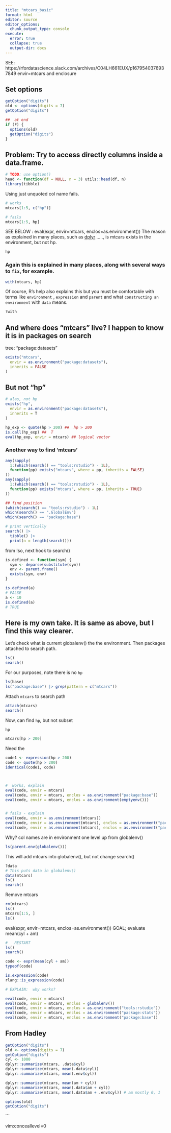 ```yaml
---
title: "mtcars_basic"
format: html
editor: source
editor_options: 
  chunk_output_type: console
execute: 
  error: true
  collapse: true
  output-dir: docs   
---
```


SEE:  https://rfordatascience.slack.com/archives/C04LH661EUX/p1679540376937849
envir=mtcars and enclosure

##  Set options
```r
getOption("digits")
old <- options(digits = 7)
getOption("digits")

##  at end
if (F) {
  options(old)
  getOption("digits")
}
```
## Problem:  Try to access directly columns inside a data.frame.
```r
# TODO: use option()
head <- function(df = NULL, n = 3) utils::head(df, n)
library(tibble)
```

Using just unquoted col name fails.
```r
# works
mtcars[1:5, c("hp")]

# fails
mtcars[1:5, hp]
```

SEE BELOW :       eval(expr, envir=mtcars, enclos=as.environment())
The reason as explained in many places, such as [dplyr](https://dplyr.tidyverse.org/articles/programming.html) ....., is mtcars exists in the environment, but not hp.

```r
hp
```

### Again this is explained in many places, along with several ways to `fix`, for example.
```r
with(mtcars, hp)
```
Of course, R's help also explains this but you must be comfortable with terms
like `environment` , `expression` and `parent` and what `constructing an
environment` with `data` means.
```r
?with
```


## And where does "mtcars" live?   I happen to know it is in packages on search
tree:  "package:datasets"
```r
exists("mtcars",
  envir = as.environment("package:datasets"),
  inherits = FALSE
)
```

## But not "hp"
```r
# alas, not hp
exists("hp",
  envir = as.environment("package:datasets"),
  inherits = T
)
```


```r
hp_exp <- quote(hp > 200) ##  hp > 200
is.call(hp_exp) ##  T
eval(hp_exp, envir = mtcars) ## logical vector
```


### Another way to find 'mtcars'
```r
any(sapply(
  1:(which(search() == "tools:rstudio") - 1L),
  function(pp) exists("mtcars", where = pp, inherits = FALSE)
))
any(sapply(
  1:(which(search() == "tools:rstudio") - 1L),
  function(pp) exists("mtcars", where = pp, inherits = TRUE)
))

## find position
(which(search() == "tools:rstudio") - 1L)
which(search() == ".GlobalEnv")
which(search() == "package:base")

# print vertically
search() |>
  tibble() |>
  print(n = length(search()))
```

from !so, next hook to search()
```r
is.defined <- function(sym) {
  sym <- deparse(substitute(sym))
  env <- parent.frame()
  exists(sym, env)
}

is.defined(a)
# FALSE
a <- 10
is.defined(a)
# TRUE
```

## Here is my own take.   It is same as above, but I find this way clearer.

Let's check what is current globalenv() the the environment.   Then packages attached to search path.
```r
ls()
search()
```



For our purposes, note there is no `hp`
```r
ls(base)
ls("package:base") |> grep(pattern = c("mtcars"))
```   

Attach `mtcars` to search path  
```r
attach(mtcars)
search()
```

Now, can find `hp`, but not subset
```r
hp

mtcars[hp > 200]
```


Need the 
```r
code1 <- expression(hp > 200)
code <- quote(hp > 200)
identical(code1, code)



#  works, explain
eval(code, envir = mtcars)
eval(code, envir = mtcars, enclos = as.environment("package:base"))
eval(code, envir = mtcars, enclos = as.environment(emptyenv()))


# fails - explain
eval(code, envir = as.environment(mtcars))
eval(code, envir = as.environment(mtcars), enclos = as.environment("package:base"))
eval(code, envir = as.environment(mtcars), enclos = as.environment("package:datasets"))
```

Why?  col names are in environment one level up from  globalenv()
```r
ls(parent.env(globalenv()))
```



This will add mtcars into globalenv(), but not change search()
```r
?data
# This puts data in globalenv()
data(mtcars)
ls()
search()
```

Remove mtcars
```r
rm(mtcars)
ls()
mtcars[1:5, ]
ls()
```


eval(expr, envir=mtcars, enclos=as.environment())
GOAL;    evaluate mean(cyl + am)
```r
#   RESTART
ls()
search()

code <- expr(mean(cyl + am))
typeof(code)

is.expression(code)
rlang::is_expression(code)

# EXPLAIN:  why works?

eval(code, envir = mtcars)
eval(code, envir = mtcars, enclos = globalenv())
eval(code, envir = mtcars, enclos = as.environment("tools:rstudio"))
eval(code, envir = mtcars, enclos = as.environment("package:stats"))
eval(code, envir = mtcars, enclos = as.environment("package:base"))
```

##    From Hadley

```r
getOption("digits")
old <- options(digits = 7)
getOption("digits")
cyl <- 1000
dplyr::summarize(mtcars, .data$cyl)
dplyr::summarize(mtcars, mean(.data$cyl))
dplyr::summarize(mtcars, mean(.env$cyl))

dplyr::summarize(mtcars, mean(am + cyl))
dplyr::summarize(mtcars, mean(.data$am + cyl))
dplyr::summarize(mtcars, mean(.data$am + .env$cyl)) # am mostly 0, 1

options(old)
getOption("digits")
```


```

vim:conceallevel=0
